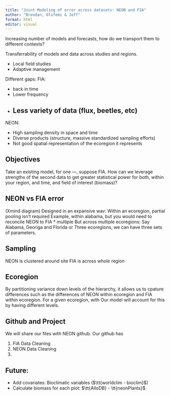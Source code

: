 ```yaml
---
title: "Joint Modeling of error across datasets: NEON and FIA"
author: "Brendan, Olufemi & Jeff"
format: html
editor: visual
---
```


Increasing number of models and forecasts, how do we transport them to different contexts?

Transferrability of models and data across studies and regions. 

* Local field studies
* Adaptive management

Different gaps:
FIA:

* back in time
* Lower frequency
* Less variety of data (flux, beetles, etc)
---

NEON:

* High sampling density in space and time
* Diverse products (structure, massive standardized sampling efforts)
* Not good spatial representation of the ecoregion it represents

## Objectives 

Take an existing model, for one ---, suppose FIA.  How can we leverage strengths of the second data to get greater statistical power for both, within your region, and time, and field of interest (biomass)?

## NEON vs FIA error
(Xmind diagram)
Designed in an expansive wav: 
Within an ecoregion, partial pooling isn't required
Example, within alabama, but you would need to reconcile NEON to FIA
* multiple 
But across multiple ecoregions: Say Alabama, Georiga and Florida or Three ecoregions, we can have three sets of parameters. 

## Sampling
NEON is clustered around site
FIA is across whole region

## Ecoregion
By partitioning variance down levels of the hierarchy, it allows us to cpature differences such as the differences of NEON within ecoregion and FIA within ecoregion.
For a given ecoregion, with 
Our model will account for this by having different levels.


##  Github and Project

We will share our files with NEON github. 
Our github has

1. FIA Data Cleaning
2. NEON Data Cleaning 
3. 

## Future:
* Add covariates: Bioclimatic variables ($\tt{worldclim - bioclim}$) 
* Calculate biomass for each plot: $\tt{AlloDB} - \tt{neonPlants}$
